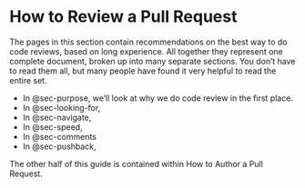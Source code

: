 # How to Review a Pull Request

The pages in this section contain recommendations on the best way to do code reviews, based on long experience.
All together they represent one complete document, broken up into many separate sections.
You don't have to read them all, but many people have found it very helpful to read the entire set.

-   In @sec-purpose, we'll look at why we do code review in the first place.
-   In @sec-looking-for,
-   In @sec-navigate,
-   In @sec-speed,
-   In @sec-comments
-   In @sec-pushback,

The other half of this guide is contained within How to Author a Pull Request.
